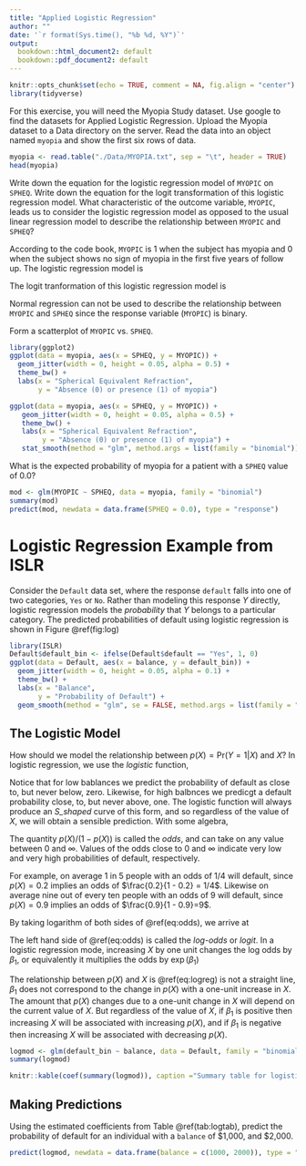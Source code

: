 ```yaml
---
title: "Applied Logistic Regression"
author: ""
date: '`r format(Sys.time(), "%b %d, %Y")`'
output:
  bookdown::html_document2: default
  bookdown::pdf_document2: default
---
```


```r
knitr::opts_chunk$set(echo = TRUE, comment = NA, fig.align = "center")
library(tidyverse)
```

For this exercise, you will need the Myopia Study dataset.  Use google to find the datasets for Applied Logistic Regression.  Upload the Myopia dataset to a Data directory on the server.  Read the data into an object named `myopia` and show the first six rows of data.

```r
myopia <- read.table("./Data/MYOPIA.txt", sep = "\t", header = TRUE)
head(myopia)
```

Write down the equation for the logistic regression model of  `MYOPIC` on `SPHEQ`.   Write down the equation for the logit transformation of this logistic regression model. What characteristic of the outcome variable, `MYOPIC`, leads us to consider the logistic regression model as opposed to the usual linear regression model to describe the relationship between `MYOPIC` and `SPHEQ`? 

According to the code book, `MYOPIC` is 1 when the subject has myopia and 0 when the subject shows no sign of myopia in the first five years of follow up. The logistic regression model is

\begin{align}
\pi(x) &= E(Y|x)=\frac{\exp(\beta_0 + \beta_1x)}{1 + \exp(\beta_0 + \beta_1x)} \\
\pi(\texttt{SPEQ}) &= E(\texttt{MYOPIC}|\texttt{SPEQ})=\frac{\exp(\beta_0 + \beta_1\texttt{SPEQ})}{1 + \exp(\beta_0 + \beta_1\texttt{SPEQ})}\nonumber
\end{align}

The logit tranformation of this logistic regression model is

\begin{equation}
\ln\left(\frac{\pi(x)}{1 - \pi(x)}\right) = \beta_0 + \beta_1x.
\end{equation}

Normal regression can not be used to describe the relationship between `MYOPIC` and `SPHEQ` since the response variable (`MYOPIC`) is binary.

Form a scatterplot of `MYOPIC` vs. `SPHEQ`.

```r
library(ggplot2)
ggplot(data = myopia, aes(x = SPHEQ, y = MYOPIC)) + 
  geom_jitter(width = 0, height = 0.05, alpha = 0.5) + 
  theme_bw() + 
  labs(x = "Spherical Equivalent Refraction", 
       y = "Absence (0) or presence (1) of myopia")
```



```r
ggplot(data = myopia, aes(x = SPHEQ, y = MYOPIC)) + 
   geom_jitter(width = 0, height = 0.05, alpha = 0.5) + 
   theme_bw() + 
   labs(x = "Spherical Equivalent Refraction", 
        y = "Absence (0) or presence (1) of myopia") +
   stat_smooth(method = "glm", method.args = list(family = "binomial"))
```

What is the expected probability of myopia for a patient with a `SPHEQ` value of 0.0?

```r
mod <- glm(MYOPIC ~ SPHEQ, data = myopia, family = "binomial")
summary(mod)
predict(mod, newdata = data.frame(SPHEQ = 0.0), type = "response")
```

# Logistic Regression Example from ISLR{-}

Consider the `Default` data set, where the response `default` falls into one of two categories, `Yes` or `No`.  Rather than modeling this response $Y$ directly, logistic regression models the *probability* that $Y$ belongs to a particular category.  The predicted probabilities of default using logistic regression is shown in Figure \@ref(fig:log)

```r
library(ISLR)
Default$default_bin <- ifelse(Default$default == "Yes", 1, 0)
ggplot(data = Default, aes(x = balance, y = default_bin)) + 
  geom_jitter(width = 0, height = 0.05, alpha = 0.1) + 
  theme_bw() + 
  labs(x = "Balance", 
       y = "Probability of Default") + 
  geom_smooth(method = "glm", se = FALSE, method.args = list(family = "binomial"))

```

## The Logistic Model {-}

How should we model the relationship between $p(X) = \text{Pr}(Y=1|X)$ and $X$?  In logistic regression, we use the *logistic* function,

\begin{equation}
p(X) = \text{Pr}(Y=1|X) = \frac{\exp(\beta_0 + \beta_1X)}{1 + \exp(\beta_0 + \beta_1X)}.
(\#eq:logreg)
\end{equation}

Notice that for low bablances we predict the probability of default as close to, but never below, zero.  Likewise, for high balbnces we predicgt a default probability close, to, but never above, one.  The logistic function will always produce an *S_shaped* curve of this form, and so regardless of the value of $X$, we will obtain a sensible prediction.  With some algebra,

\begin{equation}
\frac{p(X)}{1 - p(X)}= \exp(\beta_0 + \beta_1 X).
(\#eq:odds)
\end{equation}

The quantity $p(X)/(1 - p(X))$ is called the *odds*, and can take on any value between $0$ and $\infty$.  Values of the odds close to $0$ and $\infty$ indicate very low and very high probabilities of default, respectively.

For example, on average 1 in 5 people with an odds of 1/4 will default, since $p(X)=0.2$ implies an odds of $\frac{0.2}{1 - 0.2} = 1/4$.  Likewise on average nine out of every ten people with an odds of 9 will default, since $p(X)=0.9$ implies an odds of $\frac{0.9}{1 - 0.9}=9$.

By taking logarithm of both sides of \@ref(eq:odds), we arrive at

\begin{equation}
\log\left(\frac{p(X)}{1 - p(X)}\right)= \beta_0 + \beta_1 X.
(\#eq:logodds)
\end{equation}

The left hand side of \@ref(eq:odds) is called the *log-odds* or *logit*.  In a logistic regression mode, increasing $X$ by one unit changes the log odds by $\beta_1$, or equivalently it multiplies the odds by $\exp(\beta_1)$

The relationship between $p(X)$ and $X$ is \@ref(eq:logreg) is not a straight line, $\beta_1$ does not correspond to the change in $p(X)$ with a one-unit increase in $X$.  The amount that $p(X)$ changes due to a one-unit change in $X$ will depend on the current value of $X$.  But regardless of the value of $X$, if $\beta_1$ is positive then increasing $X$ will be associated with increasing $p(X)$, and if $\beta_1$ is negative then increasing $X$ will be associated with decreasing $p(X)$.

```r
logmod <- glm(default_bin ~ balance, data = Default, family = "binomial")
summary(logmod)
```

```r
knitr::kable(coef(summary(logmod)), caption ="Summary table for logistic regression of `default_bin` on `balance`.")
```

## Making Predictions{-}

Using the estimated coefficients from Table \@ref(tab:logtab), predict the probability of default for an individual with a `balance` of $1,000, and $2,000.

\begin{equation}
\hat{p}(X) = \frac{\exp(\hat{\beta}_0 + \hat{\beta}_1X)}{1 + \exp(\hat{\beta}_0 + \hat{\beta}_1X)}=  \frac{\exp(-10.6513 + 0.0055\times 1000)}{1 + \exp(-10.6513 + 0.0055\times 1000)}  = 0.00575.
(\#eq:logregfit)
\end{equation}

```r
predict(logmod, newdata = data.frame(balance = c(1000, 2000)), type = "response")
```



